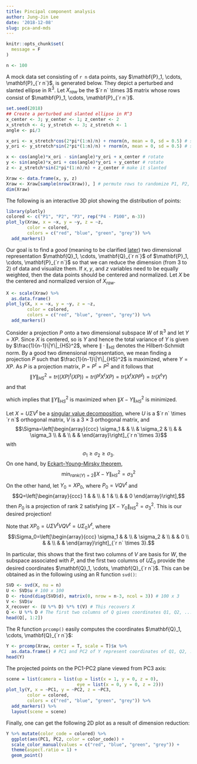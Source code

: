 ```yaml
---
title: Pincipal component analysis
author: Jung-Jin Lee
date: '2018-12-08'
slug: pca-and-mds
---
```


```r
knitr::opts_chunk$set(
  message = F
)
```

```r
n <- 100
```

A mock data set consisting of `r n` data points, say $\mathbf{P}_1, \cdots, \mathbf{P}_{`r n`}$, is generated below. They depict a perturbed and slanted ellipse in $\mathbb{R}^3$. Let $X_{raw}$ be the $`r n` \times 3$ matrix whose rows consist of $\mathbf{P}_1, \cdots, \mathbf{P}_{`r n`}$. 

```r
set.seed(2018)
## Create a perturbed and slanted ellipse in R^3
x_center <- 3; y_center <- 1; z_center <- 2 
x_stretch <- 4; y_stretch <- 3; z_stretch <- 1
angle <- pi/3

x_ori <- x_stretch*cos(2*pi*(1:n)/n) + rnorm(n, mean = 0, sd = 0.5) # stretch
y_ori <- y_stretch*sin(2*pi*(1:n)/n) + rnorm(n, mean = 0, sd = 0.5) # stretch

x <- cos(angle)*x_ori - sin(angle)*y_ori + x_center # rotate
y <- sin(angle)*x_ori + cos(angle)*y_ori + y_center # rotate
z <- z_stretch*sin(2*pi*(1:n)/n) + z_center # make it slanted

Xraw <- data.frame(x, y, z) 
Xraw <- Xraw[sample(nrow(Xraw)), ] # permute rows to randomize P1, P2, P3
dim(Xraw)
```

The following is an interactive 3D plot showing the distribution of points:

```r
library(plotly)
colored <- c("P1", "P2", "P3", rep("P4 - P100", n-3))
plot_ly(Xraw, x = ~x, y = ~y, z = ~z, 
        color = colored,
        colors = c("red", "blue", "green", "grey")) %>%
  add_markers() 
```

Our goal is to find a _good_ (meaning to be clarified <a href="#later">later</a>) two dimensional representation $\mathbf{Q}_1, \cdots, \mathbf{Q}_{`r n`}$ of $\mathbf{P}_1, \cdots, \mathbf{P}_{`r n`}$ so that we can reduce the dimension (from 3 to 2) of data and visualize them. If $x$, $y$, and $z$ variables need to be equally weighted, then the data points should be centered and normalized. Let $X$ be the centered and normalized version of $X_{raw}$.

```r
X <- scale(Xraw) %>%
  as.data.frame()
plot_ly(X, x = ~x, y = ~y, z = ~z, 
        color = colored, 
        colors = c("red", "blue", "green", "grey")) %>%
  add_markers() 
```

<a name="later"></a> Consider a projection $P$ onto a two dimensional subspace $W$ of $\mathbb{R}^3$ and let $Y=XP$. Since $X$ is centered, so is $Y$ and hence the total variance of $Y$ is given by $\frac{1}{n-1}\|Y\|_{HS}^2$, where $\|\cdot\|_{HS}$ denotes the Hilbert-Schmidt norm. 
By a good two dimensional representation, we mean finding a projection $P$ such that $\frac{1}{n-1}\|Y\|_{HS}^2$ is maximized, where $Y=XP$. As $P$ is a projection matrix, $P=P^t=P^2$ and it follows that 
$$\|Y\|_{HS}^2=tr((XP)^t(XP))=tr(P^tX^tXP)=tr(X^tXPP^t)=tr(X^tY)$$ and that

\begin{aligned}
\|X-Y\|_{HS}^2&=tr((X-Y)^t(X-Y))\\
&=tr(X^tX)-tr(X^tY)-tr(Y^tX)+tr(Y^tY)\\
&=tr(X^tX)-tr(X^tY)-tr((Y^tX)^t)+tr(Y^tY)\\
&=tr(X^tX)-2tr(X^tY)+tr(Y^tY)\\
&=\|X\|_{HS}^2-\|Y\|_{HS}^2,
\end{aligned}

which implies that $\|Y\|_{HS}^2$ is maximized when $\|X-Y\|_{HS}^2$ is minimized. 

Let $X=U\Sigma V^t$ be a [singular value decomposition](https://en.wikipedia.org/wiki/Singular_value_decomposition), where $U$ is a $`r n` \times `r n`$ orthogonal matrix, $V$ is a $3 \times 3$ orthogonal matrix, and 
$$\Sigma=\left[\begin{array}{ccc} \sigma_1 & & \\ & \sigma_2 &  \\ & & \sigma_3 \\ & & \\ & & \end{array}\right]_{`r n`\times 3}$$ with
$$\sigma_1\geq \sigma_2\geq \sigma_3.$$
On one hand, by [Eckart–Young–Mirsky theorem](https://en.wikipedia.org/wiki/Low-rank_approximation), 
$$\min_{rank(Y)=2} \|X-Y\|_{HS}^2 = \sigma_3^2$$
On the other hand, let $Y_0=XP_0$, where $P_0=VQV^t$ and 
$$Q=\left[\begin{array}{ccc} 1 & & \\ & 1 &  \\ & & 0 \end{array}\right],$$
then $P_0$ is a projection of rank 2 satisfying $\|X-Y_0\|_{HS}^2 = \sigma_3^2$. This is our desired projection!

Note that $XP_0=U\Sigma V^tVQV^t = U\Sigma_0V^t$, where $$\Sigma_0=\left[\begin{array}{ccc} \sigma_1 & & \\ & \sigma_2 &  \\ & & 0 \\ & & \\ & & \end{array}\right]_{`r n` \times 3}.$$

In particular, this shows that the first two columns of $V$ are basis for $W$, the subspace associated with $P$, and the first two columns of $U\Sigma_0$ provide the desired coordinates $\mathbf{Q}_1, \cdots, \mathbf{Q}_{`r n`}$. This can be obtained as in the following using an R function `svd()`:

```r
SVD <- svd(X, nu = n)
U <- SVD$u # 100 x 100
D <- rbind(diag(SVD$d), matrix(0, nrow = n-3, ncol = 3)) # 100 x 3
V <- SVD$v
X_recover <- (U %*% D) %*% t(V) # This recovers X 
Q <- U %*% D # The first two columns of Q gives coordinates Q1, Q2, ..., Q100
head(Q[, 1:2])
```

The R function `prcomp()` easily computes the coordinates $\mathbf{Q}_1, \cdots, \mathbf{Q}_{`r n`}$:

```r
Y <- prcomp(Xraw, center = T, scale = T)$x %>%
  as.data.frame() # PC1 and PC2 of Y represent coordinates of Q1, Q2, ..., Q100 
head(Y)
```

The projected points on the PC1-PC2 plane viewed from PC3 axis:

```r
scene = list(camera = list(up = list(x = 1, y = 0, z = 0),
                           eye = list(x = 0, y = 0, z = 2)))
plot_ly(Y, x = ~PC1, y = ~PC2, z = ~PC3, 
        color = colored,
        colors = c("red", "blue", "green", "grey")) %>%
  add_markers() %>%
  layout(scene = scene)
```

Finally, one can get the following 2D plot as a result of dimension reduction:

```r
Y %>% mutate(color_code = colored) %>%
  ggplot(aes(PC1, PC2, color = color_code)) +
  scale_color_manual(values = c("red", "blue", "green", "grey")) +
  theme(aspect.ratio = 1) +
  geom_point()
```

